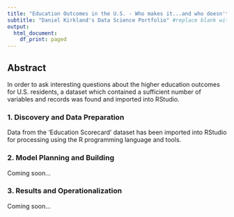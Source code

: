 ```yaml
---
title: "Education Outcomes in the U.S. - Who makes it...and who doesn't" 
subtitle: "Daniel Kirkland's Data Science Portfolio" #replace blank with your name
output:
  html_document:
    df_print: paged
---
```


## Abstract

In order to ask interesting questions about the higher education outcomes for U.S. residents, a dataset which contained a sufficient number of variables and records was found and imported into RStudio.   

### 1. Discovery and Data Preparation

Data from the 'Education Scorecard' dataset has been imported into RStudio for processing using the R programming language and tools. 

### 2. Model Planning and Building

Coming soon...

### 3. Results and Operationalization

Coming soon...

